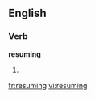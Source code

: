 ==English==
===Verb===
'''resuming'''
# {{present participle of|[[resume]]}}

[[fr:resuming]]
[[vi:resuming]]